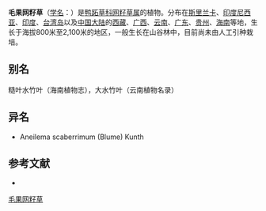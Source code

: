{{Speciesbox
| name = 毛果网籽草
| status = 
| status_system = 
| image = 
| genus = Dictyospermum
| species = scaberrimum
| authority = (Bl.) J. K. Morton ex Hong
}}

'''毛果网籽草'''（[[学名|学名]]：{{lang|la|''Dictyospermum scaberrimum''}}）是[[鸭跖草科|鸭跖草科]][[网籽草属|网籽草属]]的植物。分布在[[斯里兰卡|斯里兰卡]]、[[印度尼西亚|印度尼西亚]]、[[印度|印度]]、[[台湾岛|台湾岛]]以及[[中国大陆|中国大陆]]的[[西藏|西藏]]、[[广西|广西]]、[[云南|云南]]、[[广东|广东]]、[[贵州|贵州]]、[[海南|海南]]等地，生长于海拔800米至2,100米的地区，一般生长在山谷林中，目前尚未由人工引种栽培。

== 别名 ==
糙叶水竹叶（海南植物志），大水竹叶（云南植物名录）

== 异名 ==
* Aneilema scaberrimum (Blume) Kunth

== 参考文献 ==
<div class="references-small">
* {{cite web| url =http://www.bioinfo.cn/db05/KmzwSpecies.php?action=view&id=3991| title =毛果网籽草| work =《中国高等植物数据库全库》| publisher =中国科学院微生物研究所| author =昆明植物研究所| accessdate =2009-02-25| deadurl =yes| archiveurl =https://web.archive.org/web/20160305042039/http://www.bioinfo.cn/db05/KmzwSpecies.php?action=view&id=3991| archivedate =2016-03-05}}
</div>
{{Taxonbar|from=Q11127293}}

[[Category:网籽草属|毛果网籽草]]


{{植物小作品}}